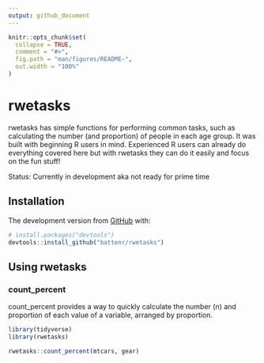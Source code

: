 ```yaml
---
output: github_document
---
```


<!-- README.md is generated from README.Rmd. Please edit that file -->

```r
knitr::opts_chunk$set(
  collapse = TRUE,
  comment = "#>",
  fig.path = "man/figures/README-",
  out.width = "100%"
)
```

# rwetasks

<!-- badges: start -->
<!-- badges: end -->

rwetasks has simple functions for performing common tasks, such as calculating the number (and proportion) of people in each age group. It was built with beginning R users in mind. Experienced R users can already do everything covered here but with rwetasks they can do it easily and focus on the fun stuff!

Status: Currently in development aka not ready for prime time

## Installation

The development version from [GitHub](https://github.com/) with:

``` r
# install.packages("devtools")
devtools::install_github("battenr/rwetasks")
```
## Using rwetasks

### count_percent

count_percent provides a way to quickly calculate the number (n) and proportion of each value of a variable, arranged by proportion. 

```r
library(tidyverse)
library(rwetasks)

rwetasks::count_percent(mtcars, gear)
```


